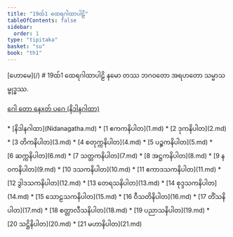 ```yaml
---
title: "19ထ်1 ထေရဂါထာပါဠိ"
tableOfContents: false
sidebar:
  order: 1
type: "tipitaka"
basket: "su"
book: "th1"
---
```



<Paragraph type="center" book="th1">
[ဟောမေ](/)
</Paragraph>

<Paragraph type="center" book="th1">
# 19ထ်1 ထေရဂါထာပါဠိ
</Paragraph>

<Paragraph number="1" book="th1">
နမော တဿ ဘဂဝတော အရဟတော သမ္မာသမ္ဗုဒ္ဓဿ.

[ဂေါ တော နေxတ် ပဂေ (နိဒါနဂါထာ)](Nidanagatha.md)



</Paragraph>

<TableOfContents book="th1" section="19">
* [နိဒါနဂါထာ](Nidanagatha.md)
* [1 ဧကကနိပါတ](1.md)
* [2 ဒုကနိပါတ](2.md)
* [3 တိကနိပါတ](3.md)
* [4 စတုက္ကနိပါတ](4.md)
* [5 ပဉ္စကနိပါတ](5.md)
* [6 ဆက္ကနိပါတ](6.md)
* [7 သတ္တကနိပါတ](7.md)
* [8 အဋ္ဌကနိပါတ](8.md)
* [9 နဝကနိပါတ](9.md)
* [10 ဒသကနိပါတ](10.md)
* [11 ဧကာဒသကနိပါတ](11.md)
* [12 ဒွါဒသကနိပါတ](12.md)
* [13 တေရသနိပါတ](13.md)
* [14 စုဒ္ဒသကနိပါတ](14.md)
* [15 သောဠသကနိပါတ](15.md)
* [16 ဝီသတိနိပါတ](16.md)
* [17 တိံသနိပါတ](17.md)
* [18 စတ္တာလီသနိပါတ](18.md)
* [19 ပညာသနိပါတ](19.md)
* [20 သဋ္ဌိနိပါတ](20.md)
* [21 မဟာနိပါတ](21.md)
</TableOfContents>